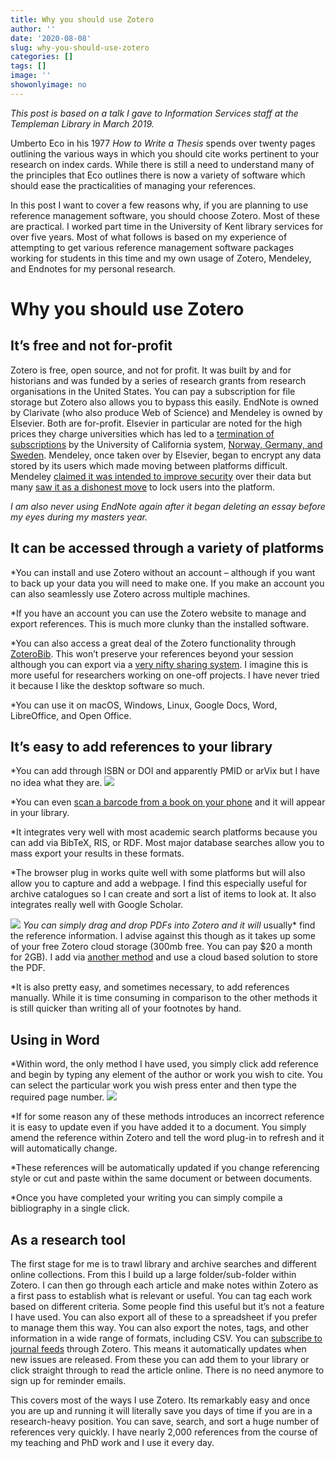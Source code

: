 ```yaml
---
title: Why you should use Zotero
author: ''
date: '2020-08-08'
slug: why-you-should-use-zotero
categories: []
tags: []
image: ''
showonlyimage: no
---
```

*This post is based on a talk I gave to Information Services staff at the Templeman Library in March 2019.*

Umberto Eco in his 1977 *How to Write a Thesis* spends over twenty pages outlining the various ways in which you should cite works pertinent to your research on index cards. While there is still a need to understand many of the principles that Eco outlines there is now a variety of software which should ease the practicalities of managing your references.

In this post I want to cover a few reasons why, if you are planning to use reference management software, you should choose Zotero. Most of these are practical. I worked part time in the University of Kent library services for over five years. Most of what follows is based on my experience of attempting to get various reference management software packages working for students in this time and my own usage of Zotero, Mendeley, and Endnotes for my personal research.


# Why you should use Zotero

## It’s free and not for-profit
Zotero is free, open source, and not for profit. It was built by and for historians and was funded by a series of research grants from research organisations in the United States. You can pay a subscription for file storage but Zotero also allows you to bypass this easily. EndNote is owned by Clarivate (who also produce Web of Science) and Mendeley is owned by Elsevier. Both are for-profit. Elsevier in particular are noted for the high prices they charge universities which has led to a [termination of subscriptions](https://www.nature.com/articles/d41586-019-00758-x) by the University of California system, [Norway, Germany, and Sweden](https://www.insidehighered.com/quicktakes/2019/03/13/norwegian-universities-ditch-elsevier). Mendeley, once taken over by Elsevier, began to encrypt any data stored by its users which made moving between platforms difficult. Mendeley [claimed it was intended to improve security](https://www.zotero.org/support/kB/mendeley_import) over their data but many [saw it as a dishonest move](https://eighty-twenty.org/2018/06/13/mendeley-encrypted-db) to lock users into the platform.

*I am also never using EndNote again after it began deleting an essay before my eyes during my masters year.*


## It can be accessed through a variety of platforms


*You can install and use Zotero without an account – although if you want to back up your data you will need to make one. If you make an account you can also seamlessly use Zotero across multiple machines.

*If you have an account you can use the Zotero website to manage and export references. This is much more clunky than the installed software.

*You can also access a great deal of the Zotero functionality through [ZoteroBib](https://zbib.org/). This won’t preserve your references beyond your session although you can export via a [very nifty sharing system](https://zbib.org/faq#where-is-my-bibliography-stored). I imagine this is more useful for researchers working on one-off projects. I have never tried it because I like the desktop software so much.

*You can use it on macOS, Windows, Linux, Google Docs, Word, LibreOffice, and Open Office.


## It’s easy to add references to your library
*You can add through ISBN or DOI and apparently PMID or arVix but I have no idea what they are.
![](addReference.png)

*You can even [scan a barcode from a book on your phone](https://www.zotero.org/blog/scan-books-into-zotero-from-your-iphone-or-ipad/) and it will appear in your library.

*It integrates very well with most academic search platforms because you can add via BibTeX, RIS, or RDF. Most major database searches allow you to mass export your results in these formats.

*The browser plug in works quite well with some platforms but will also allow you to capture and add a webpage. I find this especially useful for archive catalogues so I can create and sort a list of items to look at. It also integrates really well with Google Scholar.

![](ZoteroGoogle.PNG)
*You can simply drag and drop PDFs into Zotero and it will *usually* find the reference information. I advise against this though as it takes up some of your free Zotero cloud storage (300mb free. You can pay $20 a month for 2GB). I add via [another method](https://www.researchgate.net/publication/325828616_Tutorial_The_Best_Reference_Manager_Setup_Zotero_ZotFile_Cloud_Storage) and use a cloud based solution to store the PDF.

*It is also pretty easy, and sometimes necessary, to add references manually. While it is time consuming in comparison to the other methods it is still quicker than writing all of your footnotes by hand.

## Using in Word
*Within word, the only method I have used, you simply click add reference and begin by typing any element of the author or work you wish to cite. You can select the particular work you wish press enter and then type the required page number.
![](wordPlugin.PNG)

*If for some reason any of these methods introduces an incorrect reference it is easy to update even if you have added it to a document. You simply amend the reference within Zotero and tell the word plug-in to refresh and it will automatically change.

*These references will be automatically updated if you change referencing style or cut and paste within the same document or between documents.

*Once you have completed your writing you can simply compile a bibliography in a single click.

## As a research tool
The first stage for me is to trawl library and archive searches and different online collections. From this I build up a large folder/sub-folder within Zotero. I can then go through each article and make notes within Zotero as a first pass to establish what is relevant or useful. You can tag each work based on different criteria. Some people find this useful but it’s not a feature I have used. You can also export all of these to a spreadsheet if you prefer to manage them this way. You can also export the notes, tags, and other information in a wide range of formats, including CSV.
You can [subscribe to journal feeds](https://www.zotero.org/support/feeds) through Zotero. This means it automatically updates when new issues are released. From these you can add them to your library or click straight through to read the article online. There is no need anymore to sign up for reminder emails.

This covers most of the ways I use Zotero. Its remarkably easy and once you are up and running it will literally save you days of time if you are in a research-heavy position. You can save, search, and sort a huge number of references very quickly. I have nearly 2,000 references from the course of my teaching and PhD work and I use it every day.
